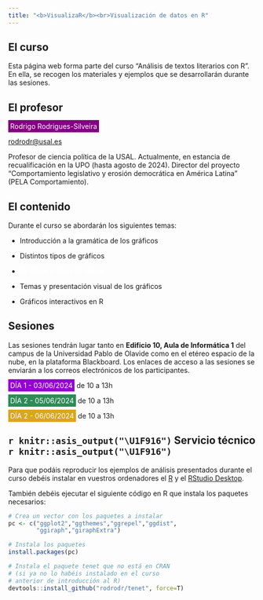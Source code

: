 ```yaml
---
title: "<b>VisualizaR</b><br>Visualización de datos en R"
---
```




## El curso



Esta página web forma parte del curso "Análisis de textos literarios con R". En ella, se recogen los materiales y ejemplos que se desarrollarán durante las sesiones.


## El profesor


<span style="background-color:purple;color:white;padding:4px;">Rodrigo Rodrigues-Silveira </span> 

[rodrodr@usal.es](mailto:rodrodr@usal.es)

Profesor de ciencia política de la USAL. Actualmente, en estancia de recualificación en la UPO (hasta agosto de 2024). Director del proyecto "Comportamiento legislativo y erosión democrática en América Latina" (PELA Comportamiento).

## El contenido

Durante el curso se abordarán los siguientes temas:

- Introducción a la <span style="background: url(https://s2.svgbox.net/pen-brushes.svg?ic=brush-1&color=orange);">gramática de los gráficos</span>

- Distintos <span style="background: url(https://s2.svgbox.net/pen-brushes.svg?ic=brush-2&color=pink);">tipos de gráficos</span> 

- <span style="background: url(https://s2.svgbox.net/pen-brushes.svg?ic=brush-3&color=purple);color:white"><b>Gráficos y tipos de datos</b></span>

- Temas y <span style="background: url(https://s2.svgbox.net/pen-brushes.svg?ic=brush-5&color=gold);">presentación visual</span> de los gráficos 

- <span style="background: url(https://s2.svgbox.net/pen-brushes.svg?ic=brush-4&color=skyblue);">Gráficos interactivos</span> en R



## Sesiones

Las sesiones tendrán lugar tanto en **Edificio 10, Aula de Informática 1** del campus de la Universidad Pablo de Olavide como en el etéreo espacio de la nube, en la plataforma Blackboard. Los enlaces de acceso a las sesiones se enviarán a los correos electrónicos de los participantes.


<span style="background-color:darkviolet;color:white;padding:4px;">DÍA 1 - 03/06/2024</span> de 10 a 13h


<span style="background-color:seagreen;color:white;padding:4px; ">DÍA 2 - 05/06/2024</span> de 10 a 13h

<span style="background-color:goldenrod;color:white;padding:4px; ">DÍA 2 - 06/06/2024</span> de 10 a 13h


## `r knitr::asis_output("\U1F916")` Servicio técnico `r knitr::asis_output("\U1F916")`	

Para que podáis reproducir los ejemplos de análisis presentados durante el curso debéis instalar en vuestros ordenadores el [R](https://cran.r-project.org/) y el [RStudio Desktop](https://posit.co/downloads/).

También debéis ejecutar el siguiente código en R que instala los paquetes necesarios:

```r

# Crea un vector con los paquetes a instalar
pc <- c("ggplot2","ggthemes","ggrepel","ggdist",
        "ggiraph","giraphExtra")

# Instala los paquetes
install.packages(pc)

# Instala el paquete tenet que no está en CRAN
# (si ya no lo habéis instalado en el curso 
# anterior de introducción al R)
devtools::install_github("rodrodr/tenet", force=T)

```

